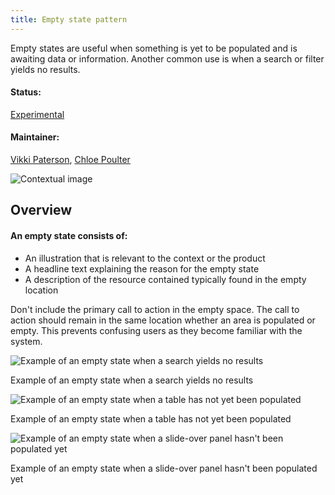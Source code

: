 ```yaml
---
title: Empty state pattern
---
```


<PageDescription>

Empty states are useful when something is yet to be populated and is awaiting data or information. Another common use is when a search or filter yields no results.

</PageDescription>

#### Status:

[Experimental](/experimental/overview/)

#### Maintainer:

[Vikki Paterson](https://github.com/vikkipaterson), [Chloe Poulter](https://github.com/chloepoulterdesign)

![Contextual image](images/0.png)

## Overview

#### An empty state consists of:

- An illustration that is relevant to the context or the product
- A headline text explaining the reason for the empty state
- A description of the resource contained typically found in the empty location

Don't include the primary call to action in the empty space. The call to action should remain in the same location whether an area is populated or empty. This prevents confusing users as they become familiar with the system.

<Row>
 <Column colLg={8}>

![Example of an empty state when a search yields no results](images/1.png)

<Caption>Example of an empty state when a search yields no results</Caption>

 </Column>
</Row>
<Row>
 <Column colLg={8}>

![Example of an empty state when a table has not yet been populated](images/2.png)

<Caption>
  Example of an empty state when a table has not yet been populated
</Caption>

 </Column>
</Row>
<Row>
 <Column colLg={8}>

![Example of an empty state when a slide-over panel hasn't been populated yet](images/3.png)

<Caption>
  Example of an empty state when a slide-over panel hasn't been populated yet
</Caption>

 </Column>
</Row>
